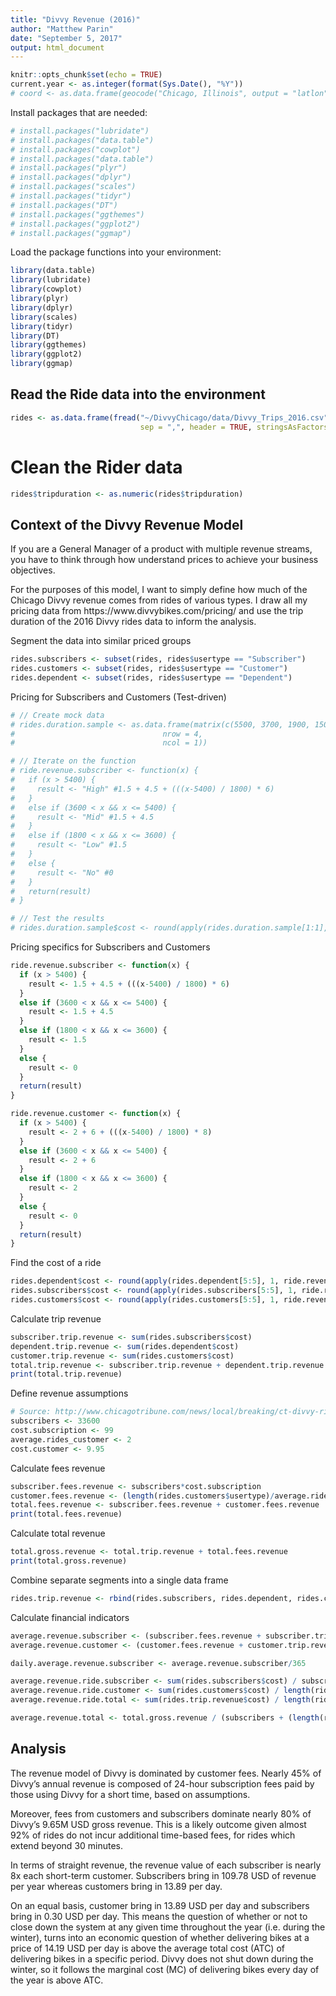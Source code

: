 ```yaml
---
title: "Divvy Revenue (2016)"
author: "Matthew Parin"
date: "September 5, 2017"
output: html_document
---
```


```r
knitr::opts_chunk$set(echo = TRUE)
current.year <- as.integer(format(Sys.Date(), "%Y"))
# coord <- as.data.frame(geocode("Chicago, Illinois", output = "latlon"))
```

Install packages that are needed:
```r
# install.packages("lubridate")
# install.packages("data.table")
# install.packages("cowplot")
# install.packages("data.table")
# install.packages("plyr")
# install.packages("dplyr")
# install.packages("scales")
# install.packages("tidyr")
# install.packages("DT")
# install.packages("ggthemes")
# install.packages("ggplot2")
# install.packages("ggmap")
```

Load the package functions into your environment:
```r
library(data.table)
library(lubridate)
library(cowplot)
library(plyr)
library(dplyr)
library(scales)
library(tidyr)
library(DT)
library(ggthemes)
library(ggplot2)
library(ggmap)
```

## Read the Ride data into the environment

```r
rides <- as.data.frame(fread("~/DivvyChicago/data/Divvy_Trips_2016.csv",
                             sep = ",", header = TRUE, stringsAsFactors = FALSE))
```

# Clean the Rider data

```r
rides$tripduration <- as.numeric(rides$tripduration)
```


## Context of the Divvy Revenue Model

If you are a General Manager of a product with multiple revenue streams, you have to think through how understand prices to achieve your business objectives.

For the purposes of this model, I want to simply define how much of the Chicago Divvy revenue comes from rides of various types. I draw all my pricing data from https://www.divvybikes.com/pricing/ and use the trip duration of the 2016 Divvy rides data to inform the analysis.

Segment the data into similar priced groups
```r
rides.subscribers <- subset(rides, rides$usertype == "Subscriber")
rides.customers <- subset(rides, rides$usertype == "Customer")
rides.dependent <- subset(rides, rides$usertype == "Dependent")
```

Pricing for Subscribers and Customers (Test-driven)
```r
# // Create mock data
# rides.duration.sample <- as.data.frame(matrix(c(5500, 3700, 1900, 1500),
#                                 nrow = 4,
#                                 ncol = 1))

# // Iterate on the function
# ride.revenue.subscriber <- function(x) {
#   if (x > 5400) {
#     result <- "High" #1.5 + 4.5 + (((x-5400) / 1800) * 6)
#   }
#   else if (3600 < x && x <= 5400) {
#     result <- "Mid" #1.5 + 4.5
#   }
#   else if (1800 < x && x <= 3600) {
#     result <- "Low" #1.5
#   }
#   else {
#     result <- "No" #0
#   }
#   return(result)
# }

# // Test the results
# rides.duration.sample$cost <- round(apply(rides.duration.sample[1:1], 1, ride.revenue.subscriber), digits = 2)
```

Pricing specifics for Subscribers and Customers
```r
ride.revenue.subscriber <- function(x) {
  if (x > 5400) {
    result <- 1.5 + 4.5 + (((x-5400) / 1800) * 6)
  }
  else if (3600 < x && x <= 5400) {
    result <- 1.5 + 4.5
  }
  else if (1800 < x && x <= 3600) {
    result <- 1.5
  }
  else {
    result <- 0
  }
  return(result)
}

ride.revenue.customer <- function(x) {
  if (x > 5400) {
    result <- 2 + 6 + (((x-5400) / 1800) * 8)
  }
  else if (3600 < x && x <= 5400) {
    result <- 2 + 6
  }
  else if (1800 < x && x <= 3600) {
    result <- 2
  }
  else {
    result <- 0
  }
  return(result)
}
```

Find the cost of a ride
```r
rides.dependent$cost <- round(apply(rides.dependent[5:5], 1, ride.revenue.subscriber), digits = 2)
rides.subscribers$cost <- round(apply(rides.subscribers[5:5], 1, ride.revenue.subscriber), digits = 2)
rides.customers$cost <- round(apply(rides.customers[5:5], 1, ride.revenue.customer), digits = 2)
```

Calculate trip revenue
```r
subscriber.trip.revenue <- sum(rides.subscribers$cost)
dependent.trip.revenue <- sum(rides.dependent$cost)
customer.trip.revenue <- sum(rides.customers$cost)
total.trip.revenue <- subscriber.trip.revenue + dependent.trip.revenue + customer.trip.revenue
print(total.trip.revenue)
```

Define revenue assumptions
```r
# Source: http://www.chicagotribune.com/news/local/breaking/ct-divvy-rides-record-met-20161229-story.html
subscribers <- 33600
cost.subscription <- 99
average.rides_customer <- 2
cost.customer <- 9.95
```

Calculate fees revenue
```r
subscriber.fees.revenue <- subscribers*cost.subscription
customer.fees.revenue <- (length(rides.customers$usertype)/average.rides_customer)*cost.customer
total.fees.revenue <- subscriber.fees.revenue + customer.fees.revenue
print(total.fees.revenue)
```

Calculate total revenue
```r
total.gross.revenue <- total.trip.revenue + total.fees.revenue
print(total.gross.revenue)
```

Combine separate segments into a single data frame
```r
rides.trip.revenue <- rbind(rides.subscribers, rides.dependent, rides.customers)
```

Calculate financial indicators
```r
average.revenue.subscriber <- (subscriber.fees.revenue + subscriber.trip.revenue)/subscribers
average.revenue.customer <- (customer.fees.revenue + customer.trip.revenue) / (length(rides.customers$usertype)/average.rides_customer)

daily.average.revenue.subscriber <- average.revenue.subscriber/365

average.revenue.ride.subscriber <- sum(rides.subscribers$cost) / subscribers
average.revenue.ride.customer <- sum(rides.customers$cost) / length(rides.customers$usertype)
average.revenue.ride.total <- sum(rides.trip.revenue$cost) / length(rides.trip.revenue$trip_id)

average.revenue.total <- total.gross.revenue / (subscribers + (length(rides.customers$usertype)/average.rides_customer))
```

## Analysis

The revenue model of Divvy is dominated by customer fees. Nearly 45% of Divvy's annual revenue is composed of 24-hour subscription fees paid by those using Divvy for a short time, based on assumptions.

Moreover, fees from customers and subscribers dominate nearly 80% of Divvy's 9.65M USD gross revenue. This is a likely outcome given almost 92% of rides do not incur additional time-based fees, for rides which extend beyond 30 minutes.

In terms of straight revenue, the revenue value of each subscriber is nearly 8x each short-term customer. Subscribers bring in 109.78 USD of revenue per year whereas customers bring in 13.89 per day.

On an equal basis, customer bring in 13.89 USD per day and subscribers bring in 0.30 USD per day. This means the question of whether or not to close down the system at any given time throughout the year (i.e. during the winter), turns into an economic question of whether delivering bikes at a price of 14.19 USD per day is above the average total cost (ATC) of delivering bikes in a specific period. Divvy does not shut down during the winter, so it follows the marginal cost (MC) of delivering bikes every day of the year is above ATC.